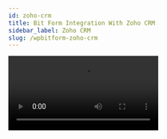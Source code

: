 ```yaml
---
id: zoho-crm
title: Bit Form Integration With Zoho CRM 
sidebar_label: Zoho CRM
slug: /wpbitform-zoho-crm
---
```


<Video youtube src="0fYVHhXqSJI" />
<br/>

Using  **Zoho CRM integration** with WordPress form builder, you can automatically push your WordPress form data in CRM modules. You can easily integrate without any coding. This Documentation goes through the configuration process.


First, you have to log-in to your WordPress dashboard. Then click on Bit form from the left sidebar. Select an existing form that you want to integrate with Zoho Analytics if you don’t have any form please create a new form. Please follow the screenshots below:

<Image src="Zoho CRM/1. create_form" alt="Zoho CRM" w="1020" h="300" />

Then click on the Settings menu from the top navigation bar. Navigate to ***Settings->Integrations->Click on (+) ->Select Zoho CRM***. Please follow the screenshots below:

<Image src="Zoho CRM/2. Homepage" alt="Zoho CRM" w="1020" h="300" />

<Image src="Zoho CRM/3.CrmIntegration" alt="Zoho CRM" w="1020" h="300" />

Select a data center from the dropdown. Then click on the ***Zoho API Console***. Navigate to API Console->Get Started->Server-based Applications. Please follow the screenshots below

<Image src="Zoho CRM/4. CRM-1-768x376" alt="Zoho CRM" w="1020" h="300" />

<Image src="Zoho CRM/5. GetStarted" alt="Zoho CRM" w="1020" h="300" />

<Image src="Zoho CRM/6. api-console-server-based" alt="Zoho CRM" w="1020" h="300" />

Fill those fields ***(Homepage URL and Authorized Redirect URLs)*** the same as your Integration Homepage. Then click ***UPDATE***.

<Image src="Zoho CRM/7. api-console-client-details-3" alt="Zoho CRM" w="1020" h="300" />

<Image src="Zoho CRM/8. client-secret-5" alt="Zoho CRM" w="1020" h="300" />

Then copy the ***Client ID and Client Secret*** and paste it to the Bit Form integration page. Then click on the ***Authorize*** button (wait for a few seconds). After the successful authorization click on the Next button

<Image src="Zoho CRM/9. integration-setup" alt="Zoho CRM" w="1020" h="300" />

<Image src="Zoho CRM/10. Authorization" alt="Zoho CRM" w="1020" h="300" />

<Image src="Zoho CRM/11. IntegrationNext" alt="Zoho CRM" w="1020" h="300" />

Map all the mandatory CRM fields to the corresponding fields in your form.

<Image src="Zoho CRM/12. Fieldmap" alt="Zoho CRM" w="1020" h="300" />

To map more form fields to CRM fields, click on the ***(+)***. The form fields that are relevant to the selected field would be listed in the drop-down under Bit Forms.

<Image src="Zoho CRM/13. 'extrafieldmap" alt="Zoho CRM" w="1020" h="300" />

<Image src="Zoho CRM/14. fileUpload" alt="Zoho CRM" w="1020" h="300" />

You can send data Zoho CRM related list from Bit Form. Select the required related list module and layout from the drop-down provided. Then map the mandatory field. To map more fields, click on the (+).

<Video youtube src="6w1D8YIffBI" />

<Image src="Zoho CRM/15. relatedList" alt="Zoho CRM" w="1020" h="300" />

Map all the fields, select the necessary Actions to be performed on integration, and then click on the Save button to save your settings.

***1.Workflow:*** Select this option to trigger the Zoho CRM workflow to relevant the selected module. If you didn’t select this option Zoho CRM workflow to relevant the selected module doesn’t work.

<Video youtube src="Ec-kfq5Swr4" />

<Image src="Zoho CRM/16. workflow-1" alt="Zoho CRM" w="1020" h="200" />

***2.Attachment:*** To Select this option you can send file upload field data to Zoho CRM related list Attachments. You can also send file upload field data to Zoho CRM via normal field mapping). Please select the CRM file upload field from the drop-down which you want to send data.

<Video youtube src="r7J-92xXJbw" />

<Image src="Zoho CRM/17. attachment-1" alt="Zoho CRM" w="1020" h="200" />

***3. Approval:*** Select this option to automatically send form data to your Zoho CRM approval list instead of adding them.

<Video youtube src="RmJBmG9bsGQ" />

<Image src="Zoho CRM/18. approval-1" alt="Zoho CRM" w="1020" h="200" />

***4.Blueprint:*** Select this option to trigger the Zoho CRM blueprint to relevant the selected module. If you didn’t select this option Zoho CRM blueprint to relevant the selected module doesn’t work.

<Image src="Zoho CRM/19. blueprint-1" alt="Zoho CRM" w="1020" h="200" />

***5. Upsert Record:*** Upon selecting the option YES, if a record with the identical value exists in Zoho CRM, it will be updated with the new values. If you select NO, a new record will be created in Zoho CRM. You can arrange fields in the order in which upsert should happen.

Here’s how upsert works:

For example, you arrange the Email field before the Company field. When a form is submitted with the Company as Bitcode and Email as bitcode@gmail.com.

1. First, it’s checked if the email bitcode@gmail.com exists in the CRM. If it does, then the mapped fields get updated to the record associated with that email address.

2. In case of the email address bitcode@gmail.com doesn’t exist in your CRM,  it’s checked if Bitcode exists under Company. If it does, then the mapped fields get updated to the record associated with that company name.

3. If none of the field values exists, then a new record with all the mapped details is created under the mapped CRM module

<Video youtube src="zdd_c35Bqn0" />

<Image src="Zoho CRM/20. upsert-1" alt="Zoho CRM" w="1020" h="400" />

***6. Assignment Rules:*** When you choose this option, Assignment Rules defined in Zoho CRM can be triggered when form entries are added to a CRM module. Please select the assignment rule from the drop-down which you want to trigger.

<Video youtube src="hadXKtYeh5k" />

<Image src="Zoho CRM/21. assignment-1" alt="Zoho CRM" w="1020" h="200" />

***7. Tag Records:*** When you choose this option, you can add a tag to the records that are pushed to Zoho CRM. It helps you to search for records in CRM by tag. There has a list of tag records in the dropdown. You can use Zoho CRM by default tag, form fields also can add a custom tag.

<Video youtube src="JevC0GJPyNg" />

<Image src="Zoho CRM/22. tag-1" alt="Zoho CRM" w="1020" h="200" />

***8. Record Owner:*** Select this option you can set a record owner of the sent record.

<Video youtube src="c-CNqLhZtuU" />

<Image src="Zoho CRM/23. recordOwner" alt="Zoho CRM" w="1020" h="200" />

Supported Modules:You can integrate your forms with the following

**CRM modules:**

- ***Standard Modules***: Leads, Contacts, Accounts, Potentials, Campaigns, Cases, Solutions, Products, Price Books, Vendors, Events, Tasks, and Calls.

- ***Custom Modules:*** Bit Forms can be integrated with all custom modules in Zoho CRM

**Supported Field Types  :**

These are the Bit Forms fields that can be mapped with the respective fields in Zoho CRM.

| SL No | CRM Field    | Supported Form Fields                                                                                     |
|-------|--------------|-----------------------------------------------------------------------------------------------------------|
| 1     | Single Line  | Text, Multi-Line Text, Email, Website, Dropdown, Radio, Checkbox, Number, Decimal, Date, Time, Date-Time. |
| 2     | Multi Line   | Text, Multi-Line Text, Email, Website, Dropdown, Radio, Checkbox, Number, Decimal, Date, Time, Date-Time. |
| 3     | Email        | Text, Email                                                                                               |
| 4     | Phone        | Text                                                                                                      |
| 5     | Pick List    | Single Line, Dropdown, Radio                                                                              |
| 6     | Multi Select | Checkbox                                                                                                  |
| 7     | Date         | Date                                                                                                      |
| 8     | Date-Time    | Date-Time                                                                                                 |
| 9     | Number       | Number                                                                                                    |
| 10    | Checkbox     | Checkbox                                                                                                  |
| 11    | URL          | Single Line, Website                                                                                      |


In the end, create a Workflow for triggering the integration. Select the integration which you created before.

<Video src="Bit-Form-to-Zoho-CRM-workflow" alt="Zoho CRM" w="800" h="400" />








